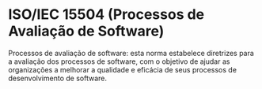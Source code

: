 # ISO/IEC 15504 (Processos de Avaliação de Software)

Processos de avaliação de software: esta norma estabelece diretrizes para a avaliação dos processos de software, com o objetivo de ajudar as organizações a melhorar a qualidade e eficácia de seus processos de desenvolvimento de software.